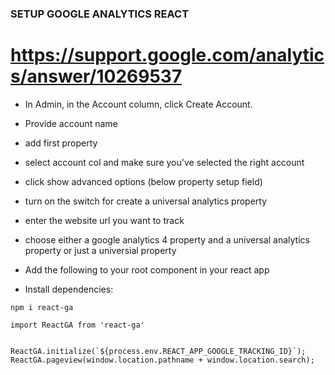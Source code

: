 ### SETUP GOOGLE ANALYTICS REACT 



# https://support.google.com/analytics/answer/10269537


* In Admin, in the Account column, click Create Account.
* Provide account name
* add first property 
* select account col and make sure you've selected the right account 
* click show advanced options (below property setup field)
* turn on the switch for create a universal analytics property 
* enter the website url you want to track 
* choose either a google analytics 4 property and a universal analytics property or just a universial property



* Add the following to your root component in your react app

* Install dependencies: 
````
npm i react-ga
````



``` 
import ReactGA from 'react-ga' 


ReactGA.initialize(`${process.env.REACT_APP_GOOGLE_TRACKING_ID}`);
ReactGA.pageview(window.location.pathname + window.location.search);


``` 
